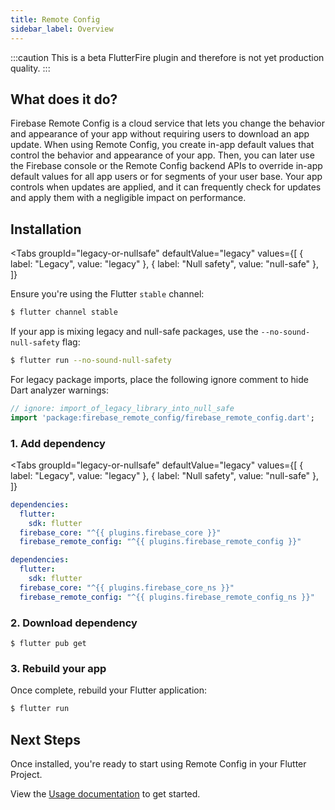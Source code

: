 ```yaml
---
title: Remote Config
sidebar_label: Overview
---
```


:::caution
This is a beta FlutterFire plugin and therefore is not yet production quality.
:::

##  What does it do?

Firebase Remote Config is a cloud service that lets you change the behavior and appearance of your app without requiring users to
download an app update. When using Remote Config, you create in-app default values that control the behavior and appearance of your
app. Then, you can later use the Firebase console or the Remote Config backend APIs to override in-app default values for all app
users or for segments of your user base. Your app controls when updates are applied, and it can frequently check for updates and
apply them with a negligible impact on performance.

<YouTube id="_CXXVFPO6f0"/>

## Installation

<Tabs
groupId="legacy-or-nullsafe"
defaultValue="legacy"
values={[
    { label: "Legacy", value: "legacy" },
    { label: "Null safety", value: "null-safe" },
]}
>
<TabItem value="legacy">
</TabItem>
<TabItem value="null-safe">

Ensure you're using the Flutter `stable` channel:

```bash
$ flutter channel stable
```

If your app is mixing legacy and null-safe packages, use the `--no-sound-null-safety` flag:
```bash
$ flutter run --no-sound-null-safety
```

For legacy package imports, place the following ignore comment to hide Dart analyzer warnings:

```dart
// ignore: import_of_legacy_library_into_null_safe
import 'package:firebase_remote_config/firebase_remote_config.dart';
```
</TabItem>
</Tabs>

### 1. Add dependency

<Tabs
  groupId="legacy-or-nullsafe"
  defaultValue="legacy"
  values={[
    { label: "Legacy", value: "legacy" },
    { label: "Null safety", value: "null-safe" },
  ]}
>
<TabItem value="legacy">

```yaml {5} title="pubspec.yaml"
dependencies:
  flutter:
    sdk: flutter
  firebase_core: "^{{ plugins.firebase_core }}"
  firebase_remote_config: "^{{ plugins.firebase_remote_config }}"
```

</TabItem>
<TabItem value="null-safe">

```yaml {5} title="pubspec.yaml"
dependencies:
  flutter:
    sdk: flutter
  firebase_core: "^{{ plugins.firebase_core_ns }}"
  firebase_remote_config: "^{{ plugins.firebase_remote_config_ns }}"
```

</TabItem>
</Tabs>



### 2. Download dependency

```
$ flutter pub get
```

### 3. Rebuild your app

Once complete, rebuild your Flutter application:

```bash
$ flutter run
```

## Next Steps

Once installed, you're ready to start using Remote Config in your Flutter Project.

View the [Usage documentation](usage.mdx) to get started.
